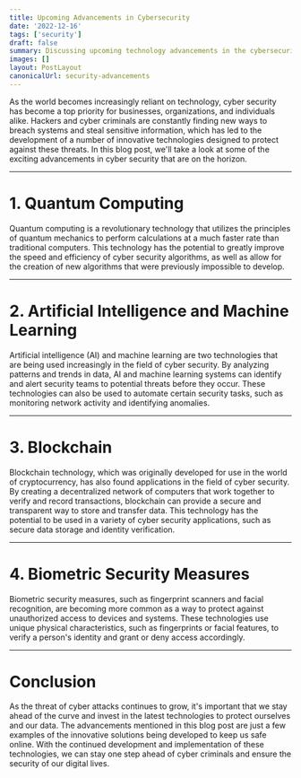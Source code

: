 ```yaml
---
title: Upcoming Advancements in Cybersecurity
date: '2022-12-16'
tags: ['security']
draft: false
summary: Discussing upcoming technology advancements in the cybersecurity field.
images: []
layout: PostLayout
canonicalUrl: security-advancements
---
```


As the world becomes increasingly reliant on technology, cyber security has become a top priority for businesses, organizations, and individuals alike. Hackers and cyber criminals are constantly finding new ways to breach systems and steal sensitive information, which has led to the development of a number of innovative technologies designed to protect against these threats. In this blog post, we'll take a look at some of the exciting advancements in cyber security that are on the horizon.

---

# 1. Quantum Computing

Quantum computing is a revolutionary technology that utilizes the principles of quantum mechanics to perform calculations at a much faster rate than traditional computers. This technology has the potential to greatly improve the speed and efficiency of cyber security algorithms, as well as allow for the creation of new algorithms that were previously impossible to develop.

---

# 2. Artificial Intelligence and Machine Learning

Artificial intelligence (AI) and machine learning are two technologies that are being used increasingly in the field of cyber security. By analyzing patterns and trends in data, AI and machine learning systems can identify and alert security teams to potential threats before they occur. These technologies can also be used to automate certain security tasks, such as monitoring network activity and identifying anomalies.

---

# 3. Blockchain

Blockchain technology, which was originally developed for use in the world of cryptocurrency, has also found applications in the field of cyber security. By creating a decentralized network of computers that work together to verify and record transactions, blockchain can provide a secure and transparent way to store and transfer data. This technology has the potential to be used in a variety of cyber security applications, such as secure data storage and identity verification.

---

# 4. Biometric Security Measures

Biometric security measures, such as fingerprint scanners and facial recognition, are becoming more common as a way to protect against unauthorized access to devices and systems. These technologies use unique physical characteristics, such as fingerprints or facial features, to verify a person's identity and grant or deny access accordingly.

---

# Conclusion

As the threat of cyber attacks continues to grow, it's important that we stay ahead of the curve and invest in the latest technologies to protect ourselves and our data. The advancements mentioned in this blog post are just a few examples of the innovative solutions being developed to keep us safe online. With the continued development and implementation of these technologies, we can stay one step ahead of cyber criminals and ensure the security of our digital lives.

